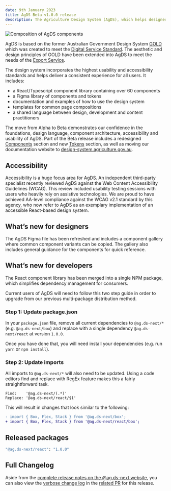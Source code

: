 ```yaml
---
date: 9th January 2023
title: AgDS Beta v1.0.0 release
description: The Agriculture Design System (AgDS), which helps designers and developers build the Export Service efficiently and consistently, is now in Beta.
---
```


<img
	src="/img/updates/2023-01-09/beta-hero.webp"
	alt="Composition of AgDS components"
/>

AgDS is based on the former Australian Government Design System [GOLD](https://gold.designsystemau.org/) which was created to meet the [Digital Service Standard](https://www.dta.gov.au/help-and-advice/about-digital-service-standard). The aesthetic and design principles of GOLD have been extended into AgDS to meet the needs of the [Export Service](https://agriculture-exports.awe.gov.au/).

The design system incorporates the highest usability and accessibility standards and helps deliver a consistent experience for all users. It includes:

- a React/Typescript component library containing over 60 components
- a Figma library of components and tokens
- documentation and examples of how to use the design system
- templates for common page compositions
- a shared language between design, development and content practitioners

The move from Alpha to Beta demonstrates our confidence in the foundations, design language, component architecture, accessibility and usability of AgDS. Part of the Beta release includes a redesigned [Components](https://design-system.agriculture.gov.au/components) section and new [Tokens](https://design-system.agriculture.gov.au/foundations/tokens) section, as well as moving our documentation website to [design-system.agriculture.gov.au](https://design-system.agriculture.gov.au).

## Accessibility

Accessibility is a huge focus area for AgDS. An independent third-party specialist recently reviewed AgDS against the Web Content Accessibility Guidelines (WCAG). This review included usability testing sessions with users who heavily rely on assistive technologies. We are proud to have achieved AA-level compliance against the WCAG v2.1 standard by this agency, who now refer to AgDS as an exemplary implementation of an accessible React-based design system.

## What’s new for designers

The AgDS Figma file has been refreshed and includes a component gallery where common component variants can be copied. The gallery also includes general guidance for the components for quick reference.

## What’s new for developers

The React component library has been merged into a single NPM package, which simplifies dependency management for consumers.

Current users of AgDS will need to follow this two step guide in order to upgrade from our previous multi-package distribution method.

### Step 1: Update package.json

In your `package.json` file, remove all current dependencies to `@ag.ds-next/*` (e.g. `@ag.ds-next/box`) and replace with a single dependency `@ag.ds-next/react` at version `1.0.0`.

Once you have done that, you will need install your dependencies (e.g. run `yarn` or `npm install`).

### Step 2: Update imports

All imports to `@ag.ds-next/*` will also need to be updated. Using a code editors find and replace with RegEx feature makes this a fairly straightforward task.

```
Find:    '@ag.ds-next/(.*)'
Replace: '@ag.ds-next/react/$1'
```

This will result in changes that look similar to the following:

```diff
- import { Box, Flex, Stack } from '@ag.ds-next/box';
+ import { Box, Flex, Stack } from '@ag.ds-next/react/box';
```

## Released packages

```sh
"@ag.ds-next/react": "1.0.0"
```

## Full Changelog

Aside from the [complete release notes on the @ag.ds-next website](https://design-system.agriculture.gov.au/updates/2023-01-09-beta), you can also view the [verbose change log](https://github.com/steelthreads/agds-next/pull/908) in the [related PR](https://github.com/steelthreads/agds-next/pull/908) for this release.
